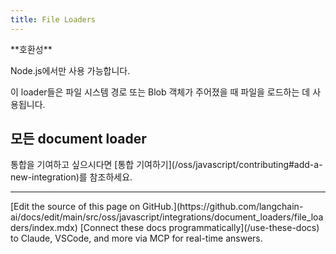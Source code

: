 ```yaml
---
title: File Loaders
---
```


<Tip>
**호환성**

Node.js에서만 사용 가능합니다.
</Tip>

이 loader들은 파일 시스템 경로 또는 Blob 객체가 주어졌을 때 파일을 로드하는 데 사용됩니다.

## 모든 document loader

<Columns cols={3}>
  <Card
    title="여러 개별 파일"
    icon="link"
    href="/oss/javascript/integrations/document_loaders/file_loaders/multi_file"
    arrow="true"
    cta="가이드 보기"
  />
  <Card
    title="ChatGPT 파일"
    icon="link"
    href="/oss/javascript/integrations/document_loaders/file_loaders/chatgpt"
    arrow="true"
    cta="가이드 보기"
  />
  <Card
    title="CSV"
    icon="link"
    href="/oss/javascript/integrations/document_loaders/file_loaders/csv"
    arrow="true"
    cta="가이드 보기"
  />
  <Card
    title="DirectoryLoader"
    icon="link"
    href="/oss/javascript/integrations/document_loaders/file_loaders/directory"
    arrow="true"
    cta="가이드 보기"
  />
  <Card
    title="Docx 파일"
    icon="link"
    href="/oss/javascript/integrations/document_loaders/file_loaders/docx"
    arrow="true"
    cta="가이드 보기"
  />
  <Card
    title="EPUB 파일"
    icon="link"
    href="/oss/javascript/integrations/document_loaders/file_loaders/epub"
    arrow="true"
    cta="가이드 보기"
  />
  <Card
    title="JSON 파일"
    icon="link"
    href="/oss/javascript/integrations/document_loaders/file_loaders/json"
    arrow="true"
    cta="가이드 보기"
  />
  <Card
    title="JSONLines 파일"
    icon="link"
    href="/oss/javascript/integrations/document_loaders/file_loaders/jsonlines"
    arrow="true"
    cta="가이드 보기"
  />
  <Card
    title="Notion markdown 내보내기"
    icon="link"
    href="/oss/javascript/integrations/document_loaders/file_loaders/notion_markdown"
    arrow="true"
    cta="가이드 보기"
  />
  <Card
    title="Open AI Whisper Audio"
    icon="link"
    href="/oss/javascript/integrations/document_loaders/file_loaders/openai_whisper_audio"
    arrow="true"
    cta="가이드 보기"
  />
  <Card
    title="PDFLoader"
    icon="link"
    href="/oss/javascript/integrations/document_loaders/file_loaders/pdf"
    arrow="true"
    cta="가이드 보기"
  />
  <Card
    title="PPTX 파일"
    icon="link"
    href="/oss/javascript/integrations/document_loaders/file_loaders/pptx"
    arrow="true"
    cta="가이드 보기"
  />
  <Card
    title="자막"
    icon="link"
    href="/oss/javascript/integrations/document_loaders/file_loaders/subtitles"
    arrow="true"
    cta="가이드 보기"
  />
  <Card
    title="TextLoader"
    icon="link"
    href="/oss/javascript/integrations/document_loaders/file_loaders/text"
    arrow="true"
    cta="가이드 보기"
  />
  <Card
    title="Unstructured"
    icon="link"
    href="/oss/javascript/integrations/document_loaders/file_loaders/unstructured"
    arrow="true"
    cta="가이드 보기"
  />
</Columns>

<Info>
    통합을 기여하고 싶으시다면 [통합 기여하기](/oss/javascript/contributing#add-a-new-integration)를 참조하세요.
</Info>

---

<Callout icon="pen-to-square" iconType="regular">
    [Edit the source of this page on GitHub.](https://github.com/langchain-ai/docs/edit/main/src/oss/javascript/integrations/document_loaders/file_loaders/index.mdx)
</Callout>
<Tip icon="terminal" iconType="regular">
    [Connect these docs programmatically](/use-these-docs) to Claude, VSCode, and more via MCP for    real-time answers.
</Tip>
